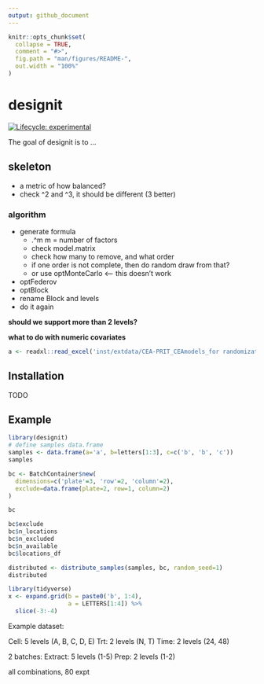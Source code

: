 ```yaml
---
output: github_document
---
```


<!-- README.md is generated from README.Rmd. Please edit that file -->

```r
knitr::opts_chunk$set(
  collapse = TRUE,
  comment = "#>",
  fig.path = "man/figures/README-",
  out.width = "100%"
)
```

# designit

<!-- badges: start -->
[![Lifecycle: experimental](https://img.shields.io/badge/lifecycle-experimental-orange.svg)](https://www.tidyverse.org/lifecycle/#experimental)
<!-- badges: end -->

The goal of designit is to ...

## skeleton

* a metric of how balanced?
* check ^2 and ^3, it should be different (3 better)

### algorithm

- generate formula
  - .^m m = number of factors
  - check model.matrix
  - check how many to remove, and what order
  - if one order is not complete, then do random draw from that?
  - or use optMonteCarlo <-- this doesn't work
- optFederov
- optBlock
- rename Block and levels
- do it again

**should we support more than 2 levels?**

**what to do with numeric covariates**


```r
a <- readxl::read_excel('inst/extdata/CEA-PRIT_CEAmodels_for randomization.xlsx')
```


## Installation

TODO

## Example
```r
library(designit)
# define samples data.frame
samples <- data.frame(a='a', b=letters[1:3], c=c('b', 'b', 'c'))
samples

bc <- BatchContainer$new(
  dimensions=c('plate'=3, 'row'=2, 'column'=2),
  exclude=data.frame(plate=2, row=1, column=2)
)

bc

bc$exclude
bc$n_locations
bc$n_excluded
bc$n_available
bc$locations_df

distributed <- distribute_samples(samples, bc, random_seed=1)
distributed
```

```r
library(tidyverse)
x <- expand.grid(b = paste0('b', 1:4),
                 a = LETTERS[1:4]) %>% 
  slice(-3:-4)
```


Example dataset:

Cell: 5 levels (A, B, C, D, E)
Trt: 2 levels (N, T)
Time: 2 levels (24, 48)

2 batches:
Extract: 5 levels (1-5)
Prep: 2 levels (1-2)

all combinations, 80 expt
